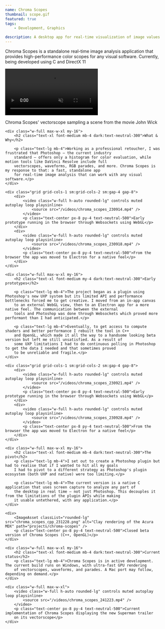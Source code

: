 ```yaml
---
name: Chroma Scopes
thumbnail: scope.gif
featured: true
tags:
    - Development, Graphics

description: A desktop app for real-time visualization of image values across multiple scopes
---
```


<div class="w-full max-w-xl mb-8">
    <p class="max-w-xl text-lg mb-8">Chroma Scopes is a standalone real-time image analysis application that provides high-performance
    color scopes for any visual software. Currently, being developed using C and DirectX 11</p>
</div>

<div class="w-full max-w-4xl mb-8 flex flex-col gap-4 items-center">
    <div>
        <video class="w-full h-auto rounded-lg" controls muted autoplay loop playsinline>
            <source src="/videos/chroma_scopes_jw.mp4" />
        </video>
        <p class="text-center px-8 py-4 text-neutral-500">Chroma Scopes' vectorscope sampling a scene from the movie John Wick</p>
    </div>

    <div class="w-full max-w-xl my-16">
        <h2 class="text-xl font-medium mb-4 dark:text-neutral-300">What & Why</h2>
    
        <p class="text-lg mb-4">Working as a professional retoucher, I was frustrated that Photoshop — the current industry
        standard — offers only a histogram for color evaluation, while motion tools like DaVinci Resolve include full
        vectorscopes, waveforms, RGB parades, and more. Chroma Scopes is my response to that: a fast, standalone app
        for real-time image analysis that can work with any visual software.</p>
    </div>

    <div class="grid grid-cols-1 sm:grid-cols-2 sm:gap-4 gap-8">
        <div>
            <video class="w-full h-auto rounded-lg" controls muted autoplay loop playsinline>
                <source src="/videos/chroma_scopes_230914.mp4" />
            </video>
            <p class="text-center px-8 py-4 text-neutral-500">Early prototype running in the browser through Websockets using WebGL</p>
        </div>
        <div>
            <video class="w-full h-auto rounded-lg" controls muted autoplay loop playsinline>
                <source src="/videos/chroma_scopes_230918.mp4" />
            </video>
            <p class="text-center px-8 py-4 text-neutral-500">From the browser the app was moved to Electron for a native feel</p>
        </div>
    </div>

    <div class="w-full max-w-xl my-16">
        <h2 class="text-xl font-medium my-4 dark:text-neutral-300">Early prototypes</h2>

        <p class="text-lg mb-4">The project began as a plugin using Photoshop's new UXP system but its limited API and performance bottlenecks forced me to get creative. I moved from an in-app canvas
        to an external WebGL view, then to an Electron app for a more native feel. The communication between the external
        tools and Photoshop was done through Websockets which proved more performant than I had anticipated.</p>
        
        <p class="text-lg mb-4">Eventually, to get access to compute shaders and better performance I rebuilt the tool in C++
        and OpenGL, which made it all the way to a handsome looking beta version but left me still unsatisfied. As a result of
        some UXP limitations I had to do continuous polling in Photoshop to get the data I needed and that sometimes proved
        to be unreliable and fragile.</p>
    </div>

    <div class="grid grid-cols-1 sm:grid-cols-2 sm:gap-4 gap-8">
        <div>
            <video class="w-full h-auto rounded-lg" controls muted autoplay loop playsinline>
                <source src="/videos/chroma_scopes_230921.mp4" />
            </video>
            <p class="text-center px-8 py-4 text-neutral-500">Early prototype running in the browser through Websockets using WebGL</p>
        </div>
        <div>
            <video class="w-full h-auto rounded-lg" controls muted autoplay loop playsinline>
                <source src="/videos/chroma_scopes_230928.mp4" />
            </video>
            <p class="text-center px-8 py-4 text-neutral-500">From the browser the app was moved to Electron for a native feel</p>
        </div>
    </div>

    <div class="w-full max-w-xl my-16">
        <h2 class="text-xl font-medium mb-4 dark:text-neutral-300">The pivot</h2>
        <p class="text-lg mb-4">I set out to create a Photoshop plugin but had to realise that if I wanted to hit all my goals
        I had to pivot to a different strategy as Photoshop's plugin ecosystem (both UXP and native) were too limiting.</p>

        <p class="text-lg mb-4">The current version is a native C application that uses screen capture to analyze any part of
        the desktop in real time — not just Photoshop. This decouples it from the limitations of the plugin APIs while making
        it usable untethered, with any application.</p>
    </div>

    <div>
        <ImageAsset classList="rounded-lg" src="chroma_scopes_cpp_231228.png" alt="Clay rendering of the Acura MDX" path="projects/chroma-scopes" />
        <p class="text-center px-8 py-4 text-neutral-500">Closed beta version of Chroma Scopes (C++, OpenGL)</p>
    </div>

    <div class="w-full max-w-xl my-16">
        <h2 class="text-xl font-medium mb-4 dark:text-neutral-300">Current status</h2>
        <p class="text-lg mb-4">Chroma Scopes is in active development. The current build runs on Windows, with ultra-fast GPU rendering
        of vectorscopes, waveforms, and parades. A Mac port may follow, depending on demand.</p>
    </div>

    <div class="w-full max-w-xl">
        <video class="w-full h-auto rounded-lg" controls muted autoplay loop playsinline>
            <source src="/videos/chroma_scopes_241223.mp4" />
        </video>
        <p class="text-center px-8 py-4 text-neutral-500">Current implementation of Chroma Scopes displaying the new Superman trailer
        on its vectorscope</p>
    </div>
</div>

